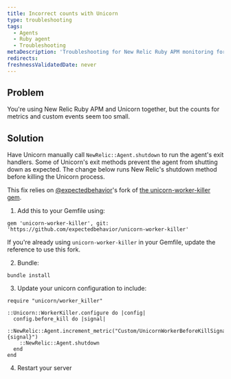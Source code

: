 ```yaml
---
title: Incorrect counts with Unicorn
type: troubleshooting
tags:
  - Agents
  - Ruby agent
  - Troubleshooting
metaDescription: 'Troubleshooting for New Relic Ruby APM monitoring for use of Unicorn when metric and custom event metrics seem too low.'
redirects:
freshnessValidatedDate: never
---
```


## Problem

You're using New Relic Ruby APM and Unicorn together, but the counts for metrics and custom events seem too small.

## Solution

Have Unicorn manually call `NewRelic::Agent.shutdown` to run the agent's exit handlers. Some of Unicorn's exit methods prevent the agent from shutting down as expected. The change below runs New Relic's shutdown method before killing the Unicorn process.

This fix relies on [@expectedbehavior](https://github.com/expectedbehavior)'s fork of [the unicorn-worker-killer gem](https://github.com/expectedbehavior/unicorn-worker-killer). 

1. Add this to your Gemfile using:
  ```
  gem 'unicorn-worker-killer', git: 'https://github.com/expectedbehavior/unicorn-worker-killer'
  ```
  If you're already using `unicorn-worker-killer` in your Gemfile, update the reference to use this fork.

2. Bundle:
  ```
  bundle install
  ```

3. Update your unicorn configuration to include:
  ```
  require "unicorn/worker_killer"

  ::Unicorn::WorkerKiller.configure do |config|
    config.before_kill do |signal|
      ::NewRelic::Agent.increment_metric("Custom/UnicornWorkerBeforeKillSignal/#{signal}")
      ::NewRelic::Agent.shutdown
    end
  end
  ```

4. Restart your server
